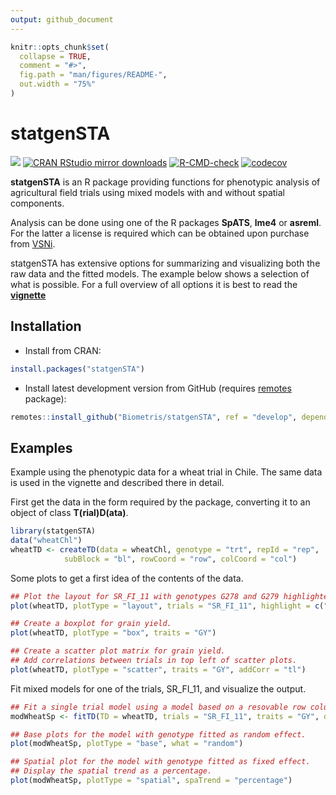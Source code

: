 ```yaml
---
output: github_document
---
```


<!-- README.md is generated from README.Rmd. Please edit that file -->

```r
knitr::opts_chunk$set(
  collapse = TRUE,
  comment = "#>",
  fig.path = "man/figures/README-",
  out.width = "75%"
)
```

# statgenSTA

[![](https://www.r-pkg.org/badges/version/statgenSTA)](https://www.r-pkg.org/pkg/statgenSTA)
[![CRAN RStudio mirror downloads](https://cranlogs.r-pkg.org/badges/statgenSTA)](https://www.r-pkg.org/pkg/statgenSTA)
[![R-CMD-check](https://github.com/Biometris/statgenSTA/workflows/R-CMD-check/badge.svg)](https://github.com/Biometris/statgenSTA/actions?workflow=R-CMD-check)
[![codecov](https://codecov.io/gh/Biometris/statgenSTA/branch/master/graph/badge.svg)](https://codecov.io/gh/Biometris/statgenSTA)

**statgenSTA** is an R package providing functions for phenotypic analysis of agricultural field trials using mixed models with and without spatial components.

Analysis can be done using one of the R packages **SpATS**, **lme4** or **asreml**. For the latter a license is required which can be obtained upon purchase from [VSNi](<http://www.vsni.co.uk/software/asreml-r>).

statgenSTA has extensive options for summarizing and visualizing both the raw data and the fitted models. The example below shows a selection of what is possible. For a full overview of all options it is best to read the [**vignette**](https://biometris.github.io/statgenSTA/articles/statgenSTA.html)

## Installation

* Install from CRAN:

```r
install.packages("statgenSTA")
```

* Install latest development version from GitHub (requires [remotes](https://github.com/r-lib/remotes) package):

```r
remotes::install_github("Biometris/statgenSTA", ref = "develop", dependencies = TRUE)
```

## Examples

Example using the phenotypic data for a wheat trial in Chile. The same data is used in the vignette and described there in detail.

First get the data in the form required by the package, converting it to an object of class **T(rial)D(ata)**.
```r
library(statgenSTA)
data("wheatChl")
wheatTD <- createTD(data = wheatChl, genotype = "trt", repId = "rep",
            subBlock = "bl", rowCoord = "row", colCoord = "col")
```

Some plots to get a first idea of the contents of the data.
```r
## Plot the layout for SR_FI_11 with genotypes G278 and G279 highlighted.
plot(wheatTD, plotType = "layout", trials = "SR_FI_11", highlight = c("G278", "G279"))
```

```r
## Create a boxplot for grain yield.
plot(wheatTD, plotType = "box", traits = "GY")
```

```r
## Create a scatter plot matrix for grain yield.
## Add correlations between trials in top left of scatter plots.
plot(wheatTD, plotType = "scatter", traits = "GY", addCorr = "tl")
```

Fit mixed models for one of the trials, SR_FI_11, and visualize the output.
```r
## Fit a single trial model using a model based on a resovable row column design.
modWheatSp <- fitTD(TD = wheatTD, trials = "SR_FI_11", traits = "GY", design = "res.rowcol")
```

```r
## Base plots for the model with genotype fitted as random effect.
plot(modWheatSp, plotType = "base", what = "random")
```

```r
## Spatial plot for the model with genotype fitted as fixed effect.
## Display the spatial trend as a percentage.
plot(modWheatSp, plotType = "spatial", spaTrend = "percentage")
```

